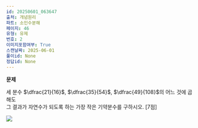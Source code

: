 ```yaml
---
id: 20250601_063647
출처: 개념원리
파트: 소인수분해
페이지: 46
유형: 유제
번호: 2
이미지포함여부: True
스캔날짜: 2025-06-01
풀이id: None
정답id: None
---
```


**문제**

세 분수 $\dfrac{21}{16}$, $\dfrac{35}{54}$, $\dfrac{49}{108}$의 어느 것에 곱해도\
그 결과가 자연수가 되도록 하는 가장 작은 기약분수를 구하시오. \[7점\]

![](./개념원리_소인수분해_46_유제2.png)
